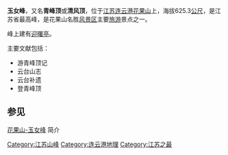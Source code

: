 {{Otheruses|subject=[[江蘇省|江蘇省]][[花果山|花果山]]的主峰|玉女峰 (華山)|other=[[陝西省|陝西省]][[華山|華山]]的中峰}}

'''玉女峰'''，又名'''青峰顶'''或'''清风顶'''，位于[[江苏省|江苏]][[连云港市|连云港]][[花果山_(江苏)|花果山]]上，海拔625.3[[米_(单位)|公尺]]，是江苏省最高峰，是花果山名胜[[风景区|风景区]]主要[[旅游|旅游]]景点之一。

峰上建有[[迎曙亭|迎曙亭]]。

主要文献包括：
*游青峰顶记
*云台山志
*云台补遗
*登青峰顶

== 参见 ==
[http://www.china-hgs.com/travel/index_fjms_x.asp?id=129 花果山-玉女峰]{{dead link|date=2018年3月 |bot=InternetArchiveBot |fix-attempted=yes }} 简介

{{jiangsu-stub}}
{{scenery-stub}}

[[Category:江苏山峰|Category:江苏山峰]]
[[Category:连云港地理|Category:连云港地理]]
[[Category:江苏之最|Category:江苏之最]]